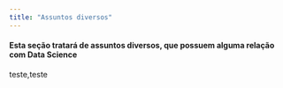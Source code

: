 ```yaml
---
title: "Assuntos diversos"
---
```


#### Esta seção tratará de assuntos diversos, que possuem alguma relação com Data Science

teste,teste
